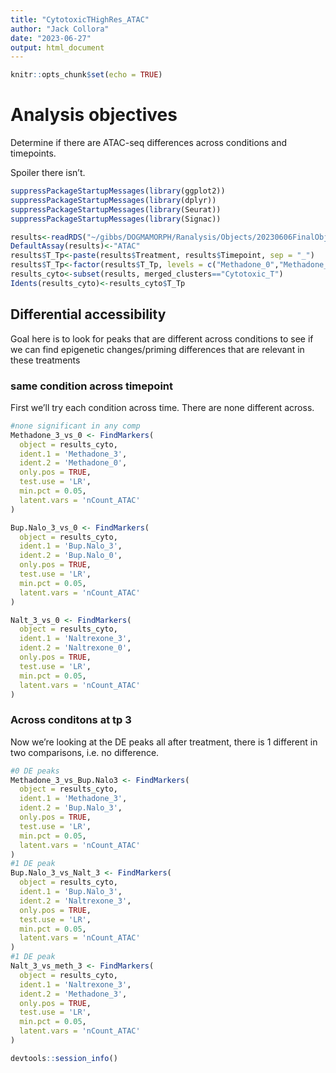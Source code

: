 ```yaml
---
title: "CytotoxicTHighRes_ATAC"
author: "Jack Collora"
date: "2023-06-27"
output: html_document
---
```

```r
knitr::opts_chunk$set(echo = TRUE)
```

# Analysis objectives 
Determine if there are ATAC-seq differences across conditions and timepoints. 

Spoiler there isn't. 


```r
suppressPackageStartupMessages(library(ggplot2))
suppressPackageStartupMessages(library(dplyr))
suppressPackageStartupMessages(library(Seurat))
suppressPackageStartupMessages(library(Signac))

results<-readRDS("~/gibbs/DOGMAMORPH/Ranalysis/Objects/20230606FinalObj.rds") 
DefaultAssay(results)<-"ATAC"
results$T_Tp<-paste(results$Treatment, results$Timepoint, sep = "_")
results$T_Tp<-factor(results$T_Tp, levels = c("Methadone_0","Methadone_3","Bup.Nalo_0", "Bup.Nalo_3", "Naltrexone_0", "Naltrexone_3"))
results_cyto<-subset(results, merged_clusters=="Cytotoxic_T")
Idents(results_cyto)<-results_cyto$T_Tp

```

## Differential accessibility 

Goal here is to look for peaks that are different across conditions to see if we can find epigenetic changes/priming differences that are relevant in these treatments 

### same condition across timepoint 

First we'll try each condition across time. There are none different across. 


```r
#none significant in any comp
Methadone_3_vs_0 <- FindMarkers(
  object = results_cyto,
  ident.1 = 'Methadone_3',
  ident.2 = 'Methadone_0',
  only.pos = TRUE,
  test.use = 'LR',
  min.pct = 0.05,
  latent.vars = 'nCount_ATAC'
)

Bup.Nalo_3_vs_0 <- FindMarkers(
  object = results_cyto,
  ident.1 = 'Bup.Nalo_3',
  ident.2 = 'Bup.Nalo_0',
  only.pos = TRUE,
  test.use = 'LR',
  min.pct = 0.05,
  latent.vars = 'nCount_ATAC'
)

Nalt_3_vs_0 <- FindMarkers(
  object = results_cyto,
  ident.1 = 'Naltrexone_3',
  ident.2 = 'Naltrexone_0',
  only.pos = TRUE,
  test.use = 'LR',
  min.pct = 0.05,
  latent.vars = 'nCount_ATAC'
)

```



### Across conditons at tp 3

Now we're looking at the DE peaks all after treatment, there is 1 different in two comparisons, i.e. no difference. 

```r
#0 DE peaks
Methadone_3_vs_Bup.Nalo3 <- FindMarkers(
  object = results_cyto,
  ident.1 = 'Methadone_3',
  ident.2 = 'Bup.Nalo_3',
  only.pos = TRUE,
  test.use = 'LR',
  min.pct = 0.05,
  latent.vars = 'nCount_ATAC'
)
#1 DE peak
Bup.Nalo_3_vs_Nalt_3 <- FindMarkers(
  object = results_cyto,
  ident.1 = 'Bup.Nalo_3',
  ident.2 = 'Naltrexone_3',
  only.pos = TRUE,
  test.use = 'LR',
  min.pct = 0.05,
  latent.vars = 'nCount_ATAC'
)
#1 DE peak 
Nalt_3_vs_meth_3 <- FindMarkers(
  object = results_cyto,
  ident.1 = 'Naltrexone_3',
  ident.2 = 'Methadone_3',
  only.pos = TRUE,
  test.use = 'LR',
  min.pct = 0.05,
  latent.vars = 'nCount_ATAC'
)


```


```r
devtools::session_info()
```